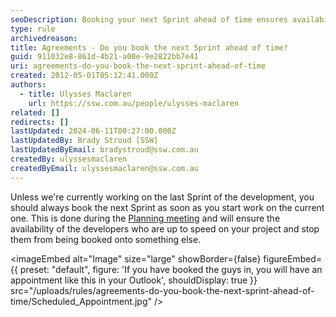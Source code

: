 ```yaml
---
seoDescription: Booking your next Sprint ahead of time ensures availability and prevents developers from being assigned to other projects
type: rule
archivedreason:
title: Agreements - Do you book the next Sprint ahead of time?
guid: 911032e8-861d-4b21-a00e-9e2822bb7e41
uri: agreements-do-you-book-the-next-sprint-ahead-of-time
created: 2012-05-01T05:12:41.000Z
authors:
  - title: Ulysses Maclaren
    url: https://ssw.com.au/people/ulysses-maclaren
related: []
redirects: []
lastUpdated: 2024-06-11T00:27:00.000Z
lastUpdatedBy: Brady Stroud [SSW]
lastUpdatedByEmail: bradystroud@ssw.com.au
createdBy: ulyssesmaclaren
createdByEmail: ulyssesmaclaren@ssw.com.au
---
```


Unless we're currently working on the last Sprint of the development, you should always book the next Sprint as soon as you start work on the current one.
This is done during the [Planning meeting](/what-happens-at-a-sprint-planning-meeting) and will ensure the availability of the developers who are up to speed on your project and stop them from being booked onto something else.


<imageEmbed
  alt="Image"
  size="large"
  showBorder={false}
  figureEmbed={{
    preset: "default",
    figure: 'If you have booked the guys in, you will have an appointment like this in your Outlook',
    shouldDisplay: true
  }}
  src="/uploads/rules/agreements-do-you-book-the-next-sprint-ahead-of-time/Scheduled_Appointment.jpg"
/>

